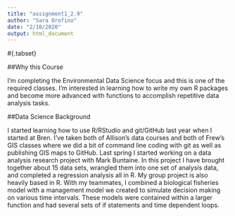 ```yaml
---
title: "assignment1_2.9"
author: "Sara Orofino"
date: "2/10/2020"
output: html_document
---
```


#{.tabset}  


##Why this Course

I'm completing the Environmental Data Science focus and this is one of the required classes. I'm interested in learning how to write my own R packages and become more advanced with functions to accomplish repetitive data analysis tasks.   

##Data Science Background

I started learning how to use R/RStudio and git/GitHub last year when I started at Bren. I've taken both of Allison's data courses and both of Frew's GIS classes where we did a bit of command line coding with git as well as publishing GIS maps to GitHub. Last spring I started working on a data analysis research project with Mark Buntaine. In this project I have brought together about 15 data sets, wrangled them into one set of analysis data, and completed a regression analysis all in R. My group project is also heavily based in R. With my teammates, I combined a biological fisheries model with a management model we created to simulate decision making on various time intervals. These models were contained within a larger function and had several sets of if statements and time dependent loops. 